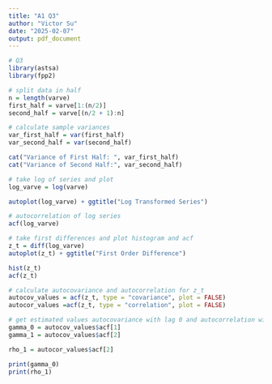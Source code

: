 ```yaml
---
title: "A1 Q3"
author: "Victor Su"
date: "2025-02-07"
output: pdf_document
---
```

```r
# Q3 
library(astsa) 
library(fpp2)

# split data in half
n = length(varve)
first_half = varve[1:(n/2)]
second_half = varve[(n/2 + 1):n]

# calculate sample variances
var_first_half = var(first_half)
var_second_half = var(second_half)

cat("Variance of First Half: ", var_first_half)
cat("Variance of Second Half:", var_second_half)

# take log of series and plot
log_varve = log(varve)

autoplot(log_varve) + ggtitle("Log Transformed Series")

# autocorrelation of log series
acf(log_varve)

# take first differences and plot histogram and acf
z_t = diff(log_varve)
autoplot(z_t) + ggtitle("First Order Difference")

hist(z_t) 
acf(z_t)

# calculate autocovariance and autocorrelation for z_t
autocov_values = acf(z_t, type = "covariance", plot = FALSE)
autocor_values =acf(z_t, type = "correlation", plot = FALSE)

# get estimated values autocovariance with lag 0 and autocorrelation with lag 1
gamma_0 = autocov_values$acf[1] 
gamma_1 = autocov_values$acf[2]

rho_1 = autocor_values$acf[2]

print(gamma_0)
print(rho_1)
```